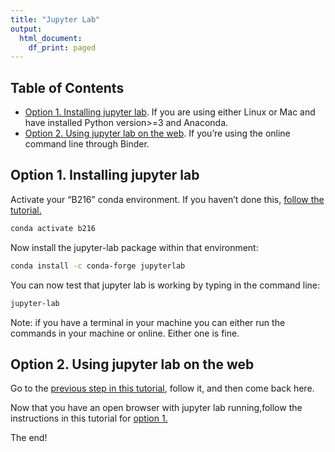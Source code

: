 ```yaml
---
title: "Jupyter Lab"
output:
  html_document:
    df_print: paged
---
```


## Table of Contents

* [Option 1. Installing jupyter lab](#option-1.-installing-jupyter-lab). If you are using either Linux or Mac and have installed Python version>=3 and Anaconda.
* [Option 2. Using jupyter lab on the web ](#option-2.-using-jupyter-lab-on-the-web). If you're using the online command line through Binder.


## Option 1. Installing jupyter lab

Activate your "B216" conda environment. If you haven't done this, [follow the tutorial.](https://bitarellolab.github.io/Teaching/B216/anaconda.html)
```bash
conda activate b216
```

Now install the jupyter-lab package within that environment:

```bash
conda install -c conda-forge jupyterlab
```

You can now test that jupyter lab is working by typing in the command line:

```bash
jupyter-lab
```

Note: if you have a terminal in your machine you can either run the commands in your machine or online. Either one is fine. 

## Option 2. Using jupyter lab on the web 

Go to the [previous step in this tutorial](https://bitarellolab.github.io/Teaching/B216/anaconda.html), follow it, and then come back here.

Now that you have an open browser with jupyter lab running,follow the instructions in this tutorial for [option 1.](#option-1.-installing-jupyter-lab)
 

The end!